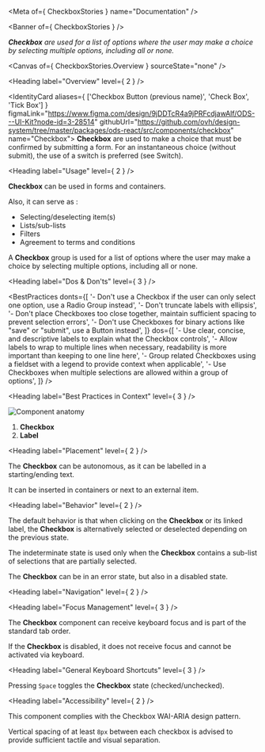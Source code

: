 
<Meta of={ CheckboxStories } name="Documentation" />

<Banner of={ CheckboxStories } />

_**Checkbox** are used for a list of options where the user may make a choice by selecting multiple options, including all or none._

<Canvas of={ CheckboxStories.Overview } sourceState="none" />

<Heading label="Overview" level={ 2 } />

<IdentityCard aliases={ ['Checkbox Button (previous name)', 'Check Box', 'Tick Box'] }
              figmaLink="https://www.figma.com/design/9jDDTcR4a9jPRFcdjawAlf/ODS---UI-Kit?node-id=3-28514"
              githubUrl="https://github.com/ovh/design-system/tree/master/packages/ods-react/src/components/checkbox"
              name="Checkbox">
  **Checkbox** are used to make a choice that must be confirmed by submitting a form. For an instantaneous choice
  (without submit), the use of a switch is preferred (see Switch).
</IdentityCard>

<Heading label="Usage" level={ 2 } />

**Checkbox** can be used in forms and containers.

Also, it can serve as :
* Selecting/deselecting item(s)
* Lists/sub-lists
* Filters
* Agreement to terms and conditions

A **Checkbox** group is used for a list of options where the user may make a choice by selecting multiple options, including all or none.

<Heading label="Dos & Don'ts" level={ 3 } />

<BestPractices
  donts={[
   '- Don\'t use a Checkbox if the user can only select one option, use a Radio Group instead',
   '- Don\'t truncate labels with ellipsis',
   '- Don\'t place Checkboxes too close together, maintain sufficient spacing to prevent selection errors',
   '- Don\'t use Checkboxes for binary actions like "save" or "submit", use a Button instead',
  ]}
  dos={[
    '- Use clear, concise, and descriptive labels to explain what the Checkbox controls',
    '- Allow labels to wrap to multiple lines when necessary, readability is more important than keeping to one line here',
    '- Group related Checkboxes using a fieldset with a legend to provide context when applicable',
    '- Use Checkboxes when multiple selections are allowed within a group of options',
  ]}
/>

<Heading label="Best Practices in Context" level={ 3 } />

![Component anatomy](components/checkbox/anatomy.png "Component anatomy")

1. **Checkbox**
2. **Label**

<Heading label="Placement" level={ 2 } />

The **Checkbox** can be autonomous, as it can be labelled in a starting/ending text.

It can be inserted in containers or next to an external item.

<Heading label="Behavior" level={ 2 } />

The default behavior is that when clicking on the **Checkbox** or its linked label, the **Checkbox** is alternatively selected or deselected depending on the previous state.

The indeterminate state is used only when the **Checkbox** contains a sub-list of selections that are partially selected.

The **Checkbox** can be in an error state, but also in a disabled state.

<Heading label="Navigation" level={ 2 } />

<Heading label="Focus Management" level={ 3 } />

The **Checkbox** component can receive keyboard focus and is part of the standard tab order.

If the **Checkbox** is disabled, it does not receive focus and cannot be activated via keyboard.

<Heading label="General Keyboard Shortcuts" level={ 3 } />

Pressing `Space` toggles the **Checkbox** state (checked/unchecked).

<Heading label="Accessibility" level={ 2 } />

This component complies with the <ExternalLink href="https://www.w3.org/WAI/ARIA/apg/patterns/checkbox">Checkbox WAI-ARIA design pattern</ExternalLink>.

Vertical spacing of at least `8px` between each checkbox is advised to provide sufficient tactile and visual separation.
